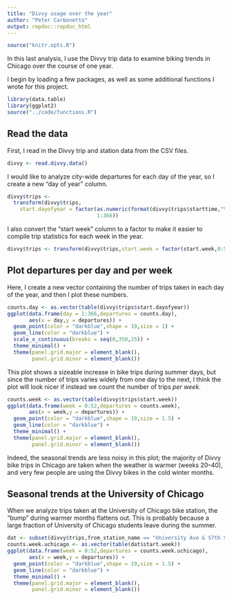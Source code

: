 ```yaml
---
title: "Divvy usage over the year"
author: "Peter Carbonetto"
output: repdoc::repdoc_html
---
```


<!-- Update knitr chunk options -->
```r
source("knitr.opts.R")
```

In this last analysis, I use the Divvy trip data to examine biking
trends in Chicago over the course of one year. 

I begin by loading a few packages, as well as some additional
functions I wrote for this project.

```r
library(data.table)
library(ggplot2)
source("../code/functions.R")
```

## Read the data

First, I read in the Divvy trip and station data from the CSV files.

```r
divvy <- read.divvy.data()
```

I would like to analyze city-wide departures for each day of the year,
so I create a new "day of year" column.

```r
divvy$trips <-
  transform(divvy$trips,
    start.dayofyear = factor(as.numeric(format(divvy$trips$starttime,"%j")),
                             1:366))
```

I also convert the "start week" column to a factor to make it easier
to compile trip statistics for each week in the year.

```r
divvy$trips <- transform(divvy$trips,start.week = factor(start.week,0:52))
```

## Plot departures per day and per week

Here, I create a new vector containing the number of trips taken in each
day of the year, and then I plot these numbers.

```r
counts.day <- as.vector(table(divvy$trips$start.dayofyear))
ggplot(data.frame(day = 1:366,departures = counts.day),
       aes(x = day,y = departures)) +
  geom_point(color = "darkblue",shape = 19,size = 1) +
  geom_line(color = "darkblue") +
  scale_x_continuous(breaks = seq(0,350,25)) +
  theme_minimal() +
  theme(panel.grid.major = element_blank(),
        panel.grid.minor = element_blank())
```

This plot shows a sizeable increase in bike trips during summer days,
but since the number of trips varies widely from one day to the next,
I think the plot will look nicer if instead we count the number of
trips *per week*.

```r
counts.week <- as.vector(table(divvy$trips$start.week))
ggplot(data.frame(week = 0:52,departures = counts.week),
       aes(x = week,y = departures)) +
  geom_point(color = "darkblue",shape = 19,size = 1.5) +
  geom_line(color = "darkblue") +
  theme_minimal() +
  theme(panel.grid.major = element_blank(),
        panel.grid.minor = element_blank())
```

Indeed, the seasonal trends are less noisy in this plot; the majority
of Divvy bike trips in Chicago are taken when the weather is warmer
(weeks 20--40), and very few people are using the Divvy bikes in the
cold winter months.

## Seasonal trends at the University of Chicago

When we analyze trips taken at the University of Chicago bike station,
the "bump" during warmer months flattens out. This is probably because
a large fraction of University of Chicago students leave during the
summer.

```r
dat <- subset(divvy$trips,from_station_name == "University Ave & 57th St")
counts.week.uchicago <- as.vector(table(dat$start.week))
ggplot(data.frame(week = 0:52,departures = counts.week.uchicago),
       aes(x = week,y = departures)) +
  geom_point(color = "darkblue",shape = 19,size = 1.5) +
  geom_line(color = "darkblue") +
  theme_minimal() +
  theme(panel.grid.major = element_blank(),
        panel.grid.minor = element_blank())

```
